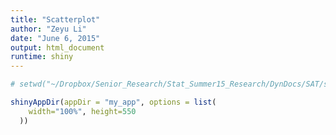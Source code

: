 ```yaml
---
title: "Scatterplot"
author: "Zeyu Li"
date: "June 6, 2015"
output: html_document
runtime: shiny
---
```


```r
# setwd("~/Dropbox/Senior_Research/Stat_Summer15_Research/DynDocs/SAT/shiny_plot1_0.1")
```



```r
shinyAppDir(appDir = "my_app", options = list(
    width="100%", height=550
  ))
```




